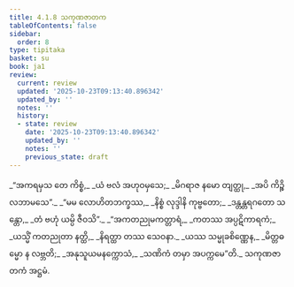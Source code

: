 ```yaml
---
title: 4.1.8 သကုဏဇာတက
tableOfContents: false
sidebar:
  order: 8
type: tipitaka
basket: su
book: ja1
review:
  current: review
  updated: '2025-10-23T09:13:40.896342'
  updated_by: ''
  notes: ''
  history:
  - state: review
    date: '2025-10-23T09:13:40.896342'
    updated_by: ''
    notes: ''
    previous_state: draft
---
```



<ReviewStatus review={frontmatter.review} showDetails={true} />

<HypothesisAnnotation frontmatter={frontmatter} />

<DynamicBreadcrumb />

<Division number="29" book="ja1" e="ch" v="22" p="97">

<Paragraph number="918" type="verses" book="ja1">
_“အကရမှသ တေ ကိစ္စံ,_  
_ယံ ဗလံ အဟုဝမှသေ;_  
_မိဂရာဇ နမော တျတ္ထု,_  
_အပိ ကိဉ္စိ လဘာမသေ”._  

</Paragraph>

</Division>
<Division number="30" book="ja1" e="ch" v="22" p="97">

<Paragraph number="919" type="verses" book="ja1">
_“မမ လောဟိတဘက္ခဿ,_  
_နိစ္စံ လုဒ္ဒါနိ ကုဗ္ဗတော;_  
_ဒန္တန္တရဂတော သန္တော,_  
_တံ ဗဟုံ ယမ္ပိ ဇီဝသိ”._  

</Paragraph>

</Division>
<Division number="31" book="ja1" e="ch" v="22" p="97">

<Paragraph number="920" type="verses" book="ja1">
_“အကတညုမကတ္တာရံ,_  
_ကတဿ အပ္ပဋိကာရကံ;_  
_ယသ္မိံ ကတညုတာ နတ္ထိ,_  
_နိရတ္ထာ တဿ သေဝနာ._  

</Paragraph>

</Division>
<Division number="32" book="ja1" e="ch" v="22" p="97">

<Paragraph number="921" type="verses" book="ja1">
_ယဿ သမ္မုခစိဏ္ဏေန,_  
_မိတ္တဓမ္မော န လဗ္ဘတိ;_  
_အနုသူယမနက္ကောသံ,_  
_သဏိကံ တမှာ အပက္ကမေ”တိ._  


</Paragraph>
</Division>

<Paragraph number="922" type="center" book="ja1">
သကုဏဇာတကံ အဋ္ဌမံ.
</Paragraph>